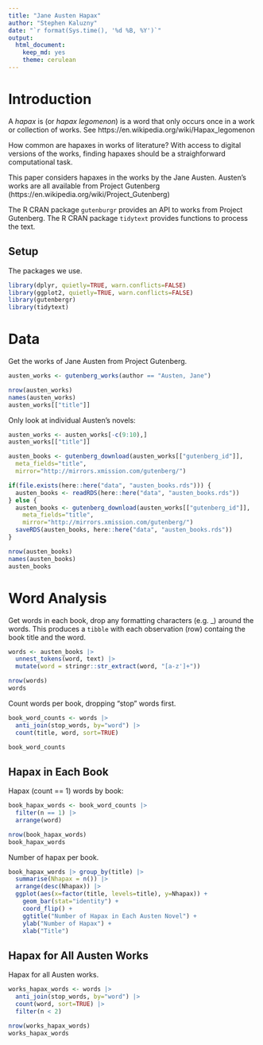 ```yaml
---
title: "Jane Austen Hapax"
author: "Stephen Kaluzny"
date: "`r format(Sys.time(), '%d %B, %Y')`"
output:
  html_document:
    keep_md: yes
    theme: cerulean
---
```

# Introduction
A _hapax_ is (or _hapax legomenon_) is a word that only occurs once in
a work or collection of works.
See https://en.wikipedia.org/wiki/Hapax_legomenon

How common are hapaxes in works of literature?
With access to digital versions of the works,
finding hapaxes should be a straighforward computational task.

This paper considers hapaxes in the works by the Jane Austen.
Austen's works are all available from Project Gutenberg
(https://en.wikipedia.org/wiki/Project_Gutenberg)

The R CRAN package `gutenburgr` provides an API to works from
Project Gutenberg.
The R CRAN package `tidytext` provides functions to process the text.

## Setup

The packages we use.
```r
library(dplyr, quietly=TRUE, warn.conflicts=FALSE)
library(ggplot2, quietly=TRUE, warn.conflicts=FALSE)
library(gutenbergr)
library(tidytext)
```

# Data
Get the works of Jane Austen from Project Gutenberg.

```r
austen_works <- gutenberg_works(author == "Austen, Jane")
```

```r
nrow(austen_works)
names(austen_works)
austen_works[["title"]]
```

Only look at individual Austen's novels:

```r
austen_works <- austen_works[-c(9:10),]
austen_works[["title"]]
```

```r
austen_books <- gutenberg_download(austen_works[["gutenberg_id"]],
  meta_fields="title",
  mirror="http://mirrors.xmission.com/gutenberg/")
```

```r
if(file.exists(here::here("data", "austen_books.rds"))) {
  austen_books <- readRDS(here::here("data", "austen_books.rds"))
} else {
  austen_books <- gutenberg_download(austen_works[["gutenberg_id"]],
    meta_fields="title",
    mirror="http://mirrors.xmission.com/gutenberg/")
  saveRDS(austen_books, here::here("data", "austen_books.rds"))
}
```

```r
nrow(austen_books)
names(austen_books)
austen_books
```

# Word Analysis

Get words in each book,
drop any formatting characters (e.g. \_) around the words.
This produces a `tibble` with each observation (row)
containg the book title and the word.
```r
words <- austen_books |>
  unnest_tokens(word, text) |>
  mutate(word = stringr::str_extract(word, "[a-z']+"))
```

```r
nrow(words)
words
```

Count words per book, dropping "stop" words first.
```r
book_word_counts <- words |>
  anti_join(stop_words, by="word") |>
  count(title, word, sort=TRUE)
```

```r
book_word_counts
```

## Hapax in Each Book

Hapax (count == 1) words by book:
```r
book_hapax_words <- book_word_counts |>
  filter(n == 1) |>
  arrange(word)
```

```r
nrow(book_hapax_words)
book_hapax_words
```
  
Number of hapax per book.
```r
book_hapax_words |> group_by(title) |>
  summarise(Nhapax = n()) |>
  arrange(desc(Nhapax)) |>
  ggplot(aes(x=factor(title, levels=title), y=Nhapax)) +
    geom_bar(stat="identity") +
    coord_flip() +
    ggtitle("Number of Hapax in Each Austen Novel") +
    ylab("Number of Hapax") +
    xlab("Title")
```

## Hapax for All Austen Works

Hapax for all Austen works.
```r
works_hapax_words <- words |>
  anti_join(stop_words, by="word") |>
  count(word, sort=TRUE) |>
  filter(n < 2)
```

```r
nrow(works_hapax_words)
works_hapax_words
```
